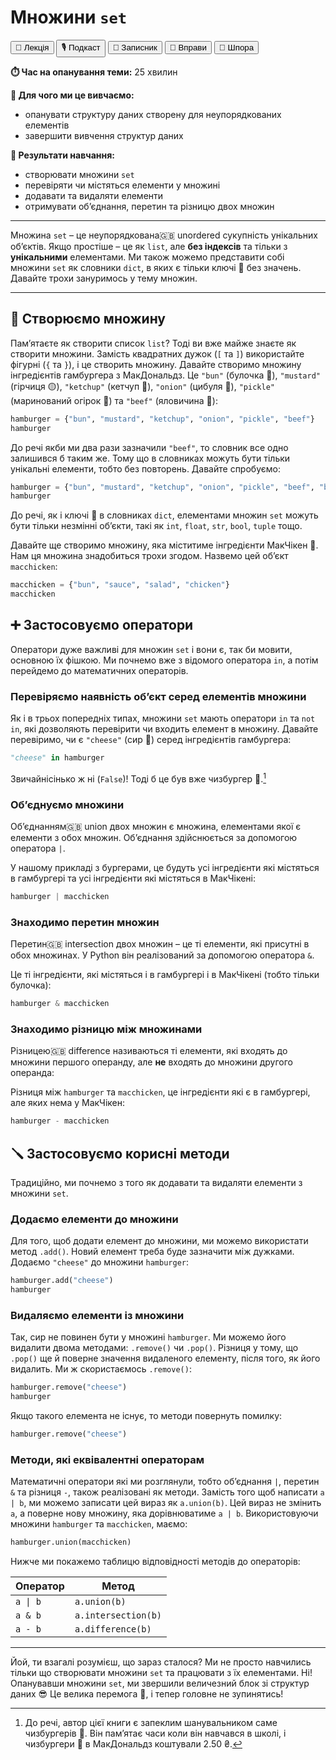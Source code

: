 # Множини `set`

<div class="btn-group">
  <button class="lecture">🎥 Лекція</button>
  <button class="podcast">🎙️ Подкаст</button>
  <button class="notebook">📓 Записник</button>
  <button class="exercises">🤸 Вправи</button>
  <button class="cheat">📝 Шпора</button>
</div>

**⏱️ Час на опанування теми:** 25 хвилин

**🤷 Для чого ми це вивчаємо:**

- опанувати структуру даних створену для неупорядкованих елементів
- завершити вивчення структур даних

**🔑 Результати навчання:**

- створювати множини `set`
- перевіряти чи містяться елементи у множині
- додавати та видаляти елементи
- отримувати об'єднання, перетин та різницю двох множин

---

Множина `set` -- це <span class="highlight-container"><span class="highlight">неупорядкована<span class="tooltiptext">🇬🇧 unordered</span></span></span> сукупність унікальних об'єктів. Якщо простіше -- це як `list`, але **без індексів** та тільки з **унікальними** елементами. Ми також можемо представити собі множини `set` як словники `dict`, в яких є тільки ключі 🔑 без значень. Давайте трохи зануримось у тему множин.

---

## 🧳 Створюємо множину

Пам'ятаєте як створити список `list`? Тоді ви вже майже знаєте як створити множини. Замість квадратних дужок (`[` та `]`) використайте фігурні (`{` та `}`), і це створить множину. Давайте створимо множину інгредієнтів гамбургера з МакДональдз. Це `"bun"` (булочка 🥯), `"mustard"` (гірчиця 🟡), `"ketchup"` (кетчуп 🔴), `"onion"` (цибуля 🧅), `"pickle"` (маринований огірок 🥒) та `"beef"` (яловичина 🥩):

```python
hamburger = {"bun", "mustard", "ketchup", "onion", "pickle", "beef"}
hamburger
```

До речі якби ми два рази зазначили `"beef"`, то словник все одно залишився б таким же. Тому що в словниках можуть бути тільки унікальні елементи, тобто без повторень. Давайте спробуємо:

```python
hamburger = {"bun", "mustard", "ketchup", "onion", "pickle", "beef", "beef"}
hamburger
```

До речі, як і ключі 🔑 в словниках `dict`, елементами множин `set` можуть бути тільки незмінні об'єкти, такі як `int`, `float`, `str`, `bool`, `tuple` тощо. 

Давайте ще створимо множину, яка міститиме інгредієнти МакЧікен 🍗. Нам ця множина знадобиться трохи згодом. Назвемо цей об'єкт `macchicken`: 

```python
macchicken = {"bun", "sauce", "salad", "chicken"}
macchicken
```

## ➕ Застосовуємо оператори

Оператори дуже важливі для множин `set` і вони є, так би мовити, основною їх фішкою. Ми почнемо вже з відомого оператора `in`, а потім перейдемо до математичних операторів.

### Перевіряємо наявність об'єкт серед елементів множини

Як і в трьох попередніх типах, множини `set` мають оператори `in` та `not in`, які дозволяють перевірити чи входить елемент в множину. Давайте перевіримо, чи є `"cheese"` (сир 🧀) серед інгредієнтів гамбургера:

```python
"cheese" in hamburger
```

Звичайнісінько ж ні (`False`)! Тоді б це був вже чизбургер 🍔.^[До речі, автор цієї книги є запеклим шанувальником саме чизбургерів 🍔. Він пам'ятає часи коли він навчався в школі, і чизбургери 🍔 в МакДональдз коштували 2.50 ₴.]

### Об'єднуємо множини

<span class="highlight-container"><span class="highlight">Об'єднанням<span class="tooltiptext">🇬🇧 union</span></span></span> двох множин є множина, елементами якої є елементи з обох множин. Об'єднання здійснюється за допомогою оператора `|`.

<!-- XXX: image of union -->

У нашому прикладі з бургерами, це будуть усі інгредієнти які містяться в гамбургері та усі інгредієнти які містяться в МакЧікені:

```python
hamburger | macchicken
```

### Знаходимо перетин множин

<span class="highlight-container"><span class="highlight">Перетин<span class="tooltiptext">🇬🇧 intersection</span></span></span> двох множин -- це ті елементи, які присутні в обох множинах. У Python він реалізований за допомогою оператора `&`.

<!-- XXX: image of intersection -->

Це ті інгредієнти, які містяться і в гамбургері і в МакЧікені (тобто тільки булочка): 

```python
hamburger & macchicken
```

### Знаходимо різницю між множинами

<span class="highlight-container"><span class="highlight">Різницею<span class="tooltiptext">🇬🇧 difference</span></span></span> називаються ті елементи, які входять до множини першого операнду, але **не** входять до множини другого операнда: 

<!-- XXX: image of difference -->

Різниця між `hamburger` та `macchicken`, це інгредієнти які є в гамбургері, але яких нема у МакЧікен:

```python
hamburger - macchicken
```

## 🪛 Застосовуємо корисні методи

Традиційно, ми почнемо з того як додавати та видаляти елементи з множини `set`. 

### Додаємо елементи до множини

Для того, щоб додати елемент до множини, ми можемо використати метод `.add()`. Новий елемент треба буде зазначити між дужками. Додаємо `"cheese"` до множини `hamburger`:

```python
hamburger.add("cheese")
hamburger
```

### Видаляємо елементи із множини

Так, сир не повинен бути у множині `hamburger`. Ми можемо його видалити двома методами: `.remove()` чи `.pop()`. Різниця у тому, що `.pop()` ще й поверне значення видаленого елементу, після того, як його видалить. Ми ж скористаємось `.remove()`:

```python
hamburger.remove("cheese")
hamburger
```

Якщо такого елемента не існує, то методи повернуть помилку: 

```python
hamburger.remove("cheese")
```

### Методи, які еквівалентні операторам 

Математичні оператори які ми розглянули, тобто об'єднання `|`, перетин `&` та різниця `-`, також реалізовані як методи. Замість того щоб написати `a | b`, ми можемо записати цей вираз як `a.union(b)`. Цей вираз не змінить `a`, а поверне нову множину, яка дорівнюватиме `a | b`. Використовуючи множини `hamburger` та `macchicken`, маємо:

```python
hamburger.union(macchicken)
```

Нижче ми покажемо таблицю відповідності методів до операторів: 

|  Оператор  |  Метод              |
|------------|---------------------|
| `a | b`    | `a.union(b)`        |
| `a & b`    | `a.intersection(b)` |
| `a - b`    | `a.difference(b)`   |

---

Йой, ти взагалі розумієш, що зараз сталося? Ми не просто навчились тільки що створювати множини `set` та працювати з їх елементами. Ні! Опанувавши множини `set`, ми звершили величезний блок зі структур даних 😎 Це велика перемога 👏, і тепер головне не зупинятись! 
